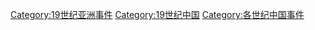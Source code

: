 [[Category:19世纪亚洲事件|Category:19世纪亚洲事件]]
[[Category:19世纪中国|Category:19世纪中国]]
[[Category:各世纪中国事件|Category:各世纪中国事件]]